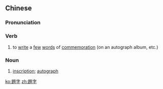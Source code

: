 ==Chinese==
{{zh-forms|s=题字}}

===Pronunciation===
{{zh-pron
|m=tízì
|c=tai4 zi6
|mn=kh:tê-jī/qz,tp,xm:tôe-lī/twvk,zz:tôe-jī
|cat=v,n
}}

===Verb===
{{zh-verb}}

# to [[write]] a [[few]] [[word]]s of [[commemoration]] (on an autograph album, etc.)

===Noun===
{{zh-noun}}

# [[inscription]]; [[autograph]]

[[ko:題字]]
[[zh:題字]]